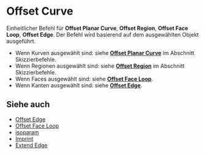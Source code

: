 
# Offset Curve

<Reference shortcut="O" command="Offset Curve" button="Im vorgeschlagenen Befehlsmenü"  buttonIcon="button-offset-curve"/>

Einheitlicher Befehl für **Offset Planar Curve**, **Offset Region**, **Offset Face Loop**, **Offset Edge**. Der Befehl wird basierend auf dem ausgewählten Objekt ausgeführt.
   - Wenn Kurven ausgewählt sind: siehe [**Offset Planar Curve**](/sketch/offset-planar-curve) im Abschnitt Skizzierbefehle.
   - Wenn Regionen ausgewählt sind: siehe [**Offset Region**](/sketch/offset-region) im Abschnitt Skizzierbefehle.
   - Wenn Faces ausgewählt sind: siehe [**Offset Face Loop**](offset-face-loop).
   - Wenn Kanten ausgewählt sind: siehe [**Offset Edge**](offset-edge).

## Siehe auch
- [Offset Edge](offset-edge)
- [Offset Face Loop](offset-face-loop)
- [isoparam](isoparam)
- [Imprint](imprint)
- [Extend Edge](extend-edge)